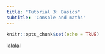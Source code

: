 ```yaml
---
title: "Tutorial 3: Basics"
subtitle: 'Console and maths'
---
```


```r
knitr::opts_chunk$set(echo = TRUE)
```

lalalal
